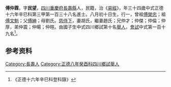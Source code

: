 {{明清人物信息框
| 姓名 = 傅仲霖
| 原名 =
| 圖片名稱= 
| 圖片大小 =
| 圖片說明 = 
| 最高職務 =
| 國家 = 大明 
| 爵位 =
| 籍貫 = [[四川|四川]][[重慶府|重慶府]][[長壽縣|長壽縣]]
| 族裔 = 
| 旗籍 = 
| 字號 = 
| 諡號 =
| 出生日期 = 八月初十日
| 出生地點 = 
| 逝世日期 = 卒年不詳 
| 逝世地點 =
| 墓葬 =
| 配偶 = 胡氏趙氏
| 親屬 = 曾祖[[傅榮忠|傅榮忠]]，祖[[傅文魁|傅文魁]]，父[[傅紳|傅紳]]，母劉氏
| 出身 =
* 正德十六年辛巳科同進士出身
| 經歷 =
| 著作 =  
}}
'''傅仲霖'''{{BD|1488年||？年||}}，字'''民望'''，[[四川|四川]][[重慶府|重慶府]][[長壽縣|長壽縣]]人，民籍，治《[[易經|易經]]》，年三十四歲中式正德十六年辛巳科第三甲第一百三十八名進士。八月初十日生，行一，曾祖[[傅榮忠|傅榮忠]]；祖[[傅文魁|傅文魁]]；父[[傅紳|傅紳]]；母劉氏。[[慈侍下|慈侍下]]，妻胡氏，繼妻趙氏；兄仲才；仲傑；仲倫；仲厚，弟仲震；仲暘；仲暄。由國子生中式四川鄉試第十名[[舉人|舉人]]，[[會試|會試]]中式第一百十九名<ref>《正德十六年辛巳科登科錄》</ref>。

== 参考资料 ==
{{reflist}}

{{正德十六年辛巳科殿试金榜}}

{{Authority control}}

{{DEFAULTSORT:}}
[[Category:長壽人|Category:長壽人]]
[[Category:正德八年癸酉科四川鄉試舉人|Category:正德八年癸酉科四川鄉試舉人]]


{{明朝人物小作品}}